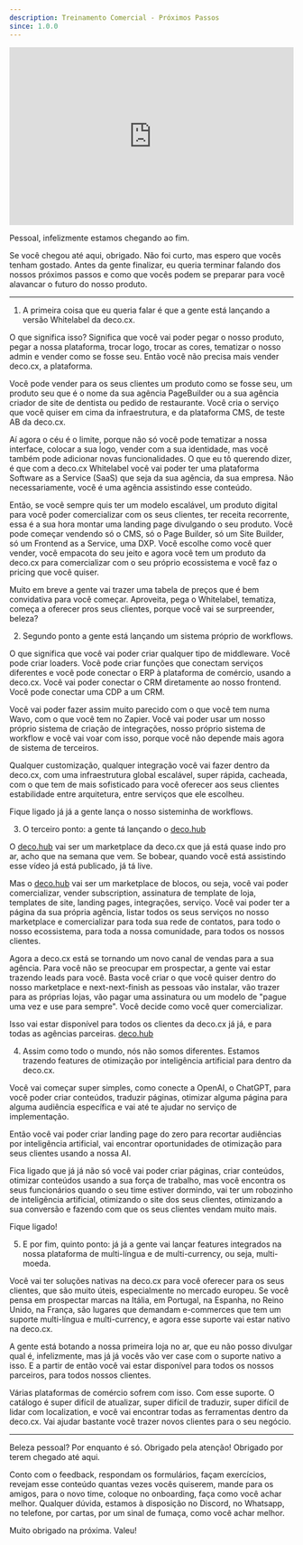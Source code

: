 ```yaml
---
description: Treinamento Comercial - Próximos Passos
since: 1.0.0
---
```


<iframe width="100%" height="315" src="https://www.youtube.com/embed/XC5vrLxKcvQ?si=zKkMzoRnkxgn-wfW" title="YouTube video player" frameborder="0" allow="accelerometer; autoplay; clipboard-write; encrypted-media; gyroscope; picture-in-picture; web-share" allowfullscreen></iframe>

Pessoal, infelizmente estamos chegando ao fim.

Se você chegou até aqui, obrigado. Não foi curto, mas espero que vocês tenham
gostado. Antes da gente finalizar, eu queria terminar falando dos nossos
próximos passos e como que vocês podem se preparar para você alavancar o futuro
do nosso produto.

---

1. A primeira coisa que eu queria falar é que a gente está lançando a versão
   Whitelabel da deco.cx.

O que significa isso? Significa que você vai poder pegar o nosso produto, pegar
a nossa plataforma, trocar logo, trocar as cores, tematizar o nosso admin e
vender como se fosse seu. Então você não precisa mais vender deco.cx, a
plataforma.

Você pode vender para os seus clientes um produto como se fosse seu, um produto
seu que é o nome da sua agência PageBuilder ou a sua agência criador de site de
dentista ou pedido de restaurante. Você cria o serviço que você quiser em cima
da infraestrutura, e da plataforma CMS, de teste AB da deco.cx.

Aí agora o céu é o limite, porque não só você pode tematizar a nossa interface,
colocar a sua logo, vender com a sua identidade, mas você também pode adicionar
novas funcionalidades. O que eu tô querendo dizer, é que com a deco.cx
Whitelabel você vai poder ter uma plataforma Software as a Service (SaaS) que
seja da sua agência, da sua empresa. Não necessariamente, você é uma agência
assistindo esse conteúdo.

Então, se você sempre quis ter um modelo escalável, um produto digital para você
poder comercializar com os seus clientes, ter receita recorrente, essa é a sua
hora montar uma landing page divulgando o seu produto. Você pode começar
vendendo só o CMS, só o Page Builder, só um Site Builder, só um Frontend as a
Service, uma DXP. Você escolhe como você quer vender, você empacota do seu jeito
e agora você tem um produto da deco.cx para comercializar com o seu próprio
ecossistema e você faz o pricing que você quiser.

Muito em breve a gente vai trazer uma tabela de preços que é bem convidativa
para você começar. Aproveita, pega o Whitelabel, tematiza, começa a oferecer
pros seus clientes, porque você vai se surpreender, beleza?

2. Segundo ponto a gente está lançando um sistema próprio de workflows.

O que significa que você vai poder criar qualquer tipo de middleware. Você pode
criar loaders. Você pode criar funções que conectam serviços diferentes e você
pode conectar o ERP à plataforma de comércio, usando a deco.cx. Você vai poder
conectar o CRM diretamente ao nosso frontend. Você pode conectar uma CDP a um
CRM.

Você vai poder fazer assim muito parecido com o que você tem numa Wavo, com o
que você tem no Zapier. Você vai poder usar um nosso próprio sistema de criação
de integrações, nosso próprio sistema de workflow e você vai voar com isso,
porque você não depende mais agora de sistema de terceiros.

Qualquer customização, qualquer integração você vai fazer dentro da deco.cx, com
uma infraestrutura global escalável, super rápida, cacheada, com o que tem de
mais sofisticado para você oferecer aos seus clientes estabilidade entre
arquitetura, entre serviços que ele escolheu.

Fique ligado já já a gente lança o nosso sisteminha de workflows.

3. O terceiro ponto: a gente tá lançando o
   [deco.hub](https://www.deco.cx/pt/hub)

O [deco.hub](https://www.deco.cx/pt/hub) vai ser um marketplace da deco.cx que
já está quase indo pro ar, acho que na semana que vem. Se bobear, quando você
está assistindo esse vídeo já está publicado, já tá live.

Mas o [deco.hub](https://www.deco.cx/pt/hub) vai ser um marketplace de blocos,
ou seja, você vai poder comercializar, vender subscription, assinatura de
template de loja, templates de site, landing pages, integrações, serviço. Você
vai poder ter a página da sua própria agência, listar todos os seus serviços no
nosso marketplace e comercializar para toda sua rede de contatos, para todo o
nosso ecossistema, para toda a nossa comunidade, para todos os nossos clientes.

Agora a deco.cx está se tornando um novo canal de vendas para a sua agência.
Para você não se preocupar em prospectar, a gente vai estar trazendo leads para
você. Basta você criar o que você quiser dentro do nosso marketplace e
next-next-finish as pessoas vão instalar, vão trazer para as próprias lojas, vão
pagar uma assinatura ou um modelo de "pague uma vez e use para sempre". Você
decide como você quer comercializar.

Isso vai estar disponível para todos os clientes da deco.cx já já, e para todas
as agências parceiras. [deco.hub](https://www.deco.cx/pt/hub)

4. Assim como todo o mundo, nós não somos diferentes. Estamos trazendo features
   de otimização por inteligência artificial para dentro da deco.cx.

Você vai começar super simples, como conecte a OpenAI, o ChatGPT, para você
poder criar conteúdos, traduzir páginas, otimizar alguma página para alguma
audiência específica e vai até te ajudar no serviço de implementação.

Então você vai poder criar landing page do zero para recortar audiências por
inteligência artificial, vai encontrar oportunidades de otimização para seus
clientes usando a nossa AI.

Fica ligado que já já não só você vai poder criar páginas, criar conteúdos,
otimizar conteúdos usando a sua força de trabalho, mas você encontra os seus
funcionários quando o seu time estiver dormindo, vai ter um robozinho de
inteligência artificial, otimizando o site dos seus clientes, otimizando a sua
conversão e fazendo com que os seus clientes vendam muito mais.

Fique ligado!

5. E por fim, quinto ponto: já já a gente vai lançar features integrados na
   nossa plataforma de multi-língua e de multi-currency, ou seja, multi-moeda.

Você vai ter soluções nativas na deco.cx para você oferecer para os seus
clientes, que são muito úteis, especialmente no mercado europeu. Se você pensa
em prospectar marcas na Itália, em Portugal, na Espanha, no Reino Unido, na
França, são lugares que demandam e-commerces que tem um suporte multi-língua e
multi-currency, e agora esse suporte vai estar nativo na deco.cx.

A gente está botando a nossa primeira loja no ar, que eu não posso divulgar qual
é, infelizmente, mas já já vocês vão ver case com o suporte nativo a isso. E a
partir de então você vai estar disponível para todos os nossos parceiros, para
todos nossos clientes.

Várias plataformas de comércio sofrem com isso. Com esse suporte. O catálogo é
super difícil de atualizar, super difícil de traduzir, super difícil de lidar
com localization, e você vai encontrar todas as ferramentas dentro da deco.cx.
Vai ajudar bastante você trazer novos clientes para o seu negócio.

---

Beleza pessoal? Por enquanto é só. Obrigado pela atenção! Obrigado por terem
chegado até aqui.

Conto com o feedback, respondam os formulários, façam exercícios, revejam esse
conteúdo quantas vezes vocês quiserem, mande para os amigos, para o novo time,
coloque no onboarding, faça como você achar melhor. Qualquer dúvida, estamos à
disposição no Discord, no Whatsapp, no telefone, por cartas, por um sinal de
fumaça, como você achar melhor.

Muito obrigado na próxima. Valeu!

